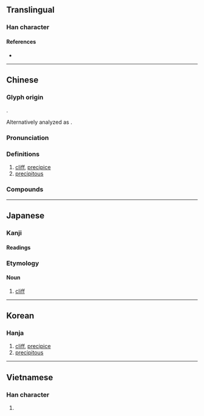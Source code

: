 {{also|岸}}
{{character info/new}}
==Translingual==

===Han character===
{{Han char|rn=46|rad=山|as=08|sn=11|four=22214|canj=UMGG|ids=⿱山厓}}

====References====
* {{Han ref|kx=0314.080|dkj=08180|dj=0614.250|hdz=10778.080|uh=5D16|ud=23830|bh=B156|bd=45398}}

----

==Chinese==
{{zh-forms}}

===Glyph origin===
{{Han etym}}
{{Han compound|山|t1=mountain|厓|t2=cliff|ls=psc|c1=s|c2=p}}.

Alternatively analyzed as {{Han compound|屵|t1=cliff|圭|ls=psc|c1=s|c2=p}}.

===Pronunciation===
{{zh-pron
|m=崖
|ma=y
|c=ngaai4
|h=pfs=
|md=
|mn=qz,tw,xm,zz:gâi/qz,xm:gâ
|w=
|mc=y
|oc=y
|cat=
}}

===Definitions===
{{zh-hanzi}}

# [[cliff]], [[precipice]]
# [[precipitous]]

===Compounds===
{{zh-der|不立崖岸|勒馬懸崖|墮崖|山崖|峻崖|崇崖|崖山|崖岸|崖岸自高|崖檢|崖次|崖涘|崖略|崖異|崖縣|崖邊|巉崖|巔崖|巔崖峻谷|懸崖|懸崖勒馬|懸崖峭壁|懸崖絕壁|摩崖|摩崖石刻|斷崖|海崖|海蝕崖|珠崖|瓊崖海棠|視覺懸崖|立崖岸|臨崖勒馬|自崖而反|骨崖崖|紅崖}}

----

==Japanese==

===Kanji===
{{ja-kanji|grade=c|rs=山08}}

====Readings====
{{ja-readings
|goon=げ
|kanon=がい
|kun=がけ-
}}

===Etymology===
{{ja-kanjitab|がけ|yomi=k}}

====Noun====
{{ja-noun|がけ}}

# [[cliff]]

----

==Korean==

===Hanja===
{{ko-hanja|hangeul=[[애]], [[의]]|rv=ae, ui|mr=ae, ŭi}}

# [[cliff]], [[precipice]]
# [[precipitous]]

----

==Vietnamese==

===Han character===
{{vi-hantu|[[nhai]], [[day]]|rs=山08}}

# {{defn|lang=vi|sort=山08}}